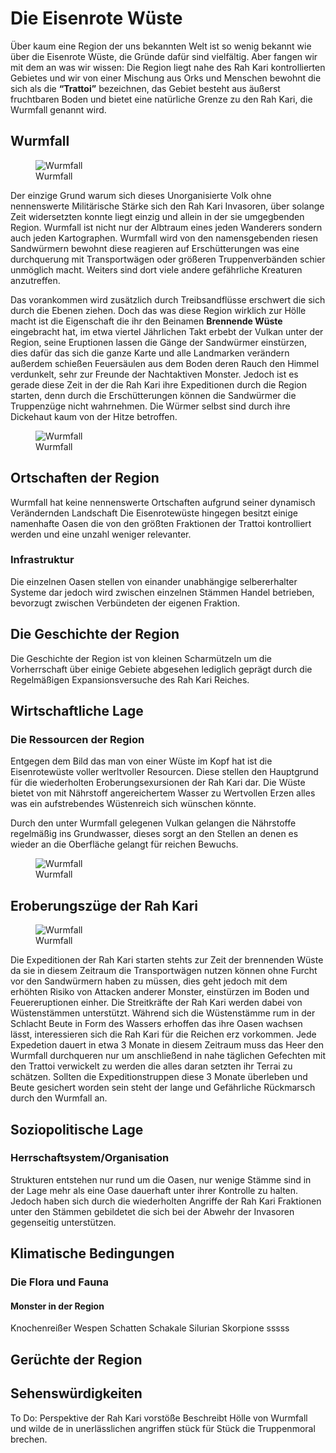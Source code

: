 # Die Eisenrote Wüste {#EisenroteWueste}

Über kaum eine Region der uns bekannten Welt ist so wenig bekannt wie über die Eisenrote Wüste, die Gründe dafür sind vielfältig. Aber fangen wir mit dem an was wir wissen: Die Region liegt nahe des Rah Kari kontrollierten Gebietes und wir von einer Mischung aus Orks und Menschen bewohnt die sich als die **"Trattoi"** bezeichnen, das Gebiet besteht aus äußerst fruchtbaren Boden und bietet eine natürliche Grenze zu den Rah Kari, die Wurmfall genannt wird.

## Wurmfall
![Wurmfall](Pictures/\Flavor\Regionen\Eisenrote Wueste/Wurmfall.jpg)

Der einzige Grund warum sich dieses Unorganisierte Volk ohne nennenswerte Militärische Stärke sich den Rah Kari Invasoren, über solange Zeit widersetzten konnte liegt einzig und allein in der sie umgegbenden Region. Wurmfall ist nicht nur der Albtraum eines jeden Wanderers sondern auch jeden Kartographen.
Wurmfall wird von den namensgebenden riesen Sandwürmern bewohnt diese reagieren auf Erschütterungen was eine durchquerung mit Transportwägen oder größeren Truppenverbänden schier unmöglich macht. Weiters sind dort viele andere gefährliche Kreaturen anzutreffen.

Das vorankommen wird zusätzlich durch Treibsandflüsse erschwert die sich durch die Ebenen ziehen.
Doch das was diese Region wirklich zur Hölle macht ist die Eigenschaft die ihr den Beinamen **Brennende Wüste** eingebracht hat, im etwa viertel Jährlichen Takt erbebt der Vulkan unter der Region, seine Eruptionen lassen die Gänge der Sandwürmer einstürzen, dies dafür das sich die ganze Karte und alle Landmarken verändern außerdem schießen Feuersäulen aus dem Boden deren Rauch den Himmel verdunkelt, sehr zur Freunde der Nachtaktiven Monster.
Jedoch ist es gerade diese Zeit in der die Rah Kari ihre Expeditionen durch die Region starten, denn durch die Erschütterungen können die Sandwürmer die Truppenzüge nicht wahrnehmen. Die Würmer selbst sind durch ihre Dickehaut kaum von der Hitze betroffen.

![Wurmfall](Pictures/\Flavor\Regionen\Eisenrote Wueste/sandwuermer.jpg)


## Ortschaften der Region
Wurmfall hat keine nennenswerte Ortschaften aufgrund seiner dynamisch Verändernden Landschaft
Die Eisenrotewüste hingegen besitzt einige namenhafte Oasen die von den größten Fraktionen der Trattoi kontrolliert werden und eine unzahl weniger relevanter. 


### Infrastruktur
Die einzelnen Oasen stellen von einander unabhängige selbererhalter Systeme dar jedoch wird zwischen einzelnen Stämmen Handel betrieben, bevorzugt zwischen Verbündeten der eigenen Fraktion.

## Die Geschichte der Region

Die Geschichte der Region ist von kleinen Scharmützeln um die Vorherrschaft über einige Gebiete abgesehen lediglich geprägt durch die Regelmäßigen Expansionsversuche des Rah Kari Reiches. 

## Wirtschaftliche Lage

### Die Ressourcen der Region

Entgegen dem Bild das man von einer Wüste im Kopf hat ist die Eisenrotewüste voller werltvoller Resourcen. Diese stellen den Hauptgrund für die wiederholten Eroberungsexursionen der Rah Kari dar. Die Wüste bietet von  mit Nährstoff angereichertem Wasser zu Wertvollen Erzen alles was ein aufstrebendes Wüstenreich sich wünschen könnte.

Durch den unter Wurmfall gelegenen Vulkan gelangen die Nährstoffe regelmäßig ins Grundwasser, dieses sorgt an den Stellen an denen es wieder an die Oberfläche gelangt für reichen Bewuchs.

![Wurmfall](Pictures/\Flavor\Regionen\Eisenrote Wueste/oase.jpg)

## Eroberungszüge der Rah Kari
![Wurmfall](Pictures/\Flavor\Regionen\Eisenrote Wueste/Rah Kari Expeditionsziel.jpg)

Die Expeditionen der Rah Kari starten stehts zur Zeit der brennenden Wüste da sie in diesem Zeitraum die Transportwägen nutzen können ohne Furcht vor den Sandwürmern haben zu müssen, dies geht jedoch mit dem erhöhten Risiko von Attacken anderer Monster, einstürzen im Boden und Feuereruptionen einher.
Die Streitkräfte der Rah Kari werden dabei von Wüstenstämmen unterstützt. Während sich die Wüstenstämme rum in der Schlacht Beute in Form des Wassers erhoffen das ihre Oasen wachsen lässt, interessieren sich die Rah Kari für die Reichen erz vorkommen.
Jede Expedetion dauert in etwa 3 Monate in diesem Zeitraum muss das Heer den Wurmfall durchqueren nur um anschließend in nahe täglichen Gefechten mit den Trattoi verwickelt zu werden die alles daran setzten ihr Terrai zu schätzen. Sollten die Expeditionstruppen diese 3 Monate überleben und Beute gesichert worden sein steht der lange und Gefährliche Rückmarsch durch den Wurmfall an.



## Soziopolitische Lage 

### Herrschaftsystem/Organisation
Strukturen entstehen nur rund um die Oasen, nur wenige Stämme sind in der Lage mehr als eine Oase dauerhaft unter ihrer Kontrolle zu halten. Jedoch haben sich durch die wiederholten Angriffe der Rah Kari Fraktionen unter den Stämmen gebildetet die sich bei der Abwehr der Invasoren gegenseitig unterstützen. 


## Klimatische Bedingungen

### Die Flora und Fauna

#### Monster in der Region
Knochenreißer 
Wespen 
Schatten Schakale 
Silurian Skorpione sssss

## Gerüchte der Region

## Sehenswürdigkeiten

To Do:
 Perspektive der Rah Kari vorstöße
 Beschreibt Hölle von Wurmfall und wilde de in unerlässlichen angriffen stück für Stück die Truppenmoral brechen.
